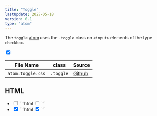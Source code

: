 ```yaml
---
title: "Toggle"
lastUpdate: 2025-05-18
version: 0.1
type: "atom"
---
```



<section class="prose">

The `toggle` [atom](/docs/start#atoms) uses the `.toggle` class on `<input>` elements of the type `checkbox`.

<input class="toggle mt-sm3" type="checkbox" checked />

<div class="docs_oversizedTable">

| File Name         | class     | Source      |
| ----------------- | --------- | ----------- |
| `atom.toggle.css` | `.toggle` | [Github][1] |

</div>

[1]: https://github.com/minimaldesign/mCSS/blob/main/src/styles/atom.toggle.css

</section>

## HTML

<ul class="docs_examples">
  <li>
    <input class="toggle" type="checkbox" />
    ```html
    <input class="toggle" type="checkbox" />
    ```
  </li>
  <li>
    <input class="toggle" type="checkbox" checked />
    ```html
    <input class="toggle" type="checkbox" checked />
    ```
  </li>
</ul>
